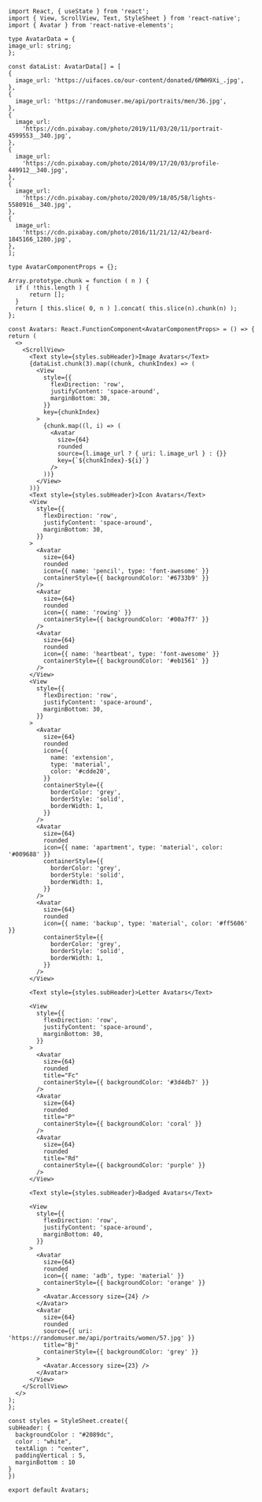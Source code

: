```SnackPlayer name=RNE Avatar
import React, { useState } from 'react';
import { View, ScrollView, Text, StyleSheet } from 'react-native';
import { Avatar } from 'react-native-elements';

type AvatarData = {
image_url: string;
};

const dataList: AvatarData[] = [
{
  image_url: 'https://uifaces.co/our-content/donated/6MWH9Xi_.jpg',
},
{
  image_url: 'https://randomuser.me/api/portraits/men/36.jpg',
},
{
  image_url:
    'https://cdn.pixabay.com/photo/2019/11/03/20/11/portrait-4599553__340.jpg',
},
{
  image_url:
    'https://cdn.pixabay.com/photo/2014/09/17/20/03/profile-449912__340.jpg',
},
{
  image_url:
    'https://cdn.pixabay.com/photo/2020/09/18/05/58/lights-5580916__340.jpg',
},
{
  image_url:
    'https://cdn.pixabay.com/photo/2016/11/21/12/42/beard-1845166_1280.jpg',
},
];

type AvatarComponentProps = {};

Array.prototype.chunk = function ( n ) {
  if ( !this.length ) {
      return [];
  }
  return [ this.slice( 0, n ) ].concat( this.slice(n).chunk(n) );
};

const Avatars: React.FunctionComponent<AvatarComponentProps> = () => {
return (
  <>
    <ScrollView>
      <Text style={styles.subHeader}>Image Avatars</Text>
      {dataList.chunk(3).map((chunk, chunkIndex) => (
        <View
          style={{
            flexDirection: 'row',
            justifyContent: 'space-around',
            marginBottom: 30,
          }}
          key={chunkIndex}
        >
          {chunk.map((l, i) => (
            <Avatar
              size={64}
              rounded
              source={l.image_url ? { uri: l.image_url } : {}}
              key={`${chunkIndex}-${i}`}
            />
          ))}
        </View>
      ))}
      <Text style={styles.subHeader}>Icon Avatars</Text>
      <View
        style={{
          flexDirection: 'row',
          justifyContent: 'space-around',
          marginBottom: 30,
        }}
      >
        <Avatar
          size={64}
          rounded
          icon={{ name: 'pencil', type: 'font-awesome' }}
          containerStyle={{ backgroundColor: '#6733b9' }}
        />
        <Avatar
          size={64}
          rounded
          icon={{ name: 'rowing' }}
          containerStyle={{ backgroundColor: '#00a7f7' }}
        />
        <Avatar
          size={64}
          rounded
          icon={{ name: 'heartbeat', type: 'font-awesome' }}
          containerStyle={{ backgroundColor: '#eb1561' }}
        />
      </View>
      <View
        style={{
          flexDirection: 'row',
          justifyContent: 'space-around',
          marginBottom: 30,
        }}
      >
        <Avatar
          size={64}
          rounded
          icon={{
            name: 'extension',
            type: 'material',
            color: '#cdde20',
          }}
          containerStyle={{
            borderColor: 'grey',
            borderStyle: 'solid',
            borderWidth: 1,
          }}
        />
        <Avatar
          size={64}
          rounded
          icon={{ name: 'apartment', type: 'material', color: '#009688' }}
          containerStyle={{
            borderColor: 'grey',
            borderStyle: 'solid',
            borderWidth: 1,
          }}
        />
        <Avatar
          size={64}
          rounded
          icon={{ name: 'backup', type: 'material', color: '#ff5606' }}
          containerStyle={{
            borderColor: 'grey',
            borderStyle: 'solid',
            borderWidth: 1,
          }}
        />
      </View>

      <Text style={styles.subHeader}>Letter Avatars</Text>

      <View
        style={{
          flexDirection: 'row',
          justifyContent: 'space-around',
          marginBottom: 30,
        }}
      >
        <Avatar
          size={64}
          rounded
          title="Fc"
          containerStyle={{ backgroundColor: '#3d4db7' }}
        />
        <Avatar
          size={64}
          rounded
          title="P"
          containerStyle={{ backgroundColor: 'coral' }}
        />
        <Avatar
          size={64}
          rounded
          title="Rd"
          containerStyle={{ backgroundColor: 'purple' }}
        />
      </View>

      <Text style={styles.subHeader}>Badged Avatars</Text>

      <View
        style={{
          flexDirection: 'row',
          justifyContent: 'space-around',
          marginBottom: 40,
        }}
      >
        <Avatar
          size={64}
          rounded
          icon={{ name: 'adb', type: 'material' }}
          containerStyle={{ backgroundColor: 'orange' }}
        >
          <Avatar.Accessory size={24} />
        </Avatar>
        <Avatar
          size={64}
          rounded
          source={{ uri: 'https://randomuser.me/api/portraits/women/57.jpg' }}
          title="Bj"
          containerStyle={{ backgroundColor: 'grey' }}
        >
          <Avatar.Accessory size={23} />
        </Avatar>
      </View>
    </ScrollView>
  </>
);
};

const styles = StyleSheet.create({
subHeader: {
  backgroundColor : "#2089dc",
  color : "white",
  textAlign : "center",
  paddingVertical : 5,
  marginBottom : 10
}
})

export default Avatars;
```
